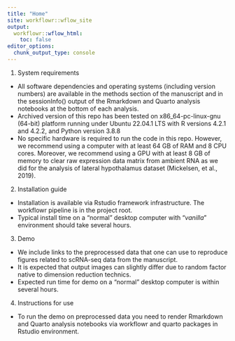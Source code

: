 ```yaml
---
title: "Home"
site: workflowr::wflow_site
output:
  workflowr::wflow_html:
    toc: false
editor_options:
  chunk_output_type: console
---
```


1. System requirements

- All software dependencies and operating systems (including version numbers) are available in the methods section of the manuscript and in the sessionInfo() output of the Rmarkdown and Quarto analysis notebooks at the bottom of each analysis.
- Archived version of this repo has been tested on x86_64-pc-linux-gnu (64-bit) platform running under Ubuntu 22.04.1 LTS with R versions 4.2.1 and 4.2.2, and Python version 3.8.8
- No specific hardware is required to run the code in this repo. However, we recommend using a computer with at least 64 GB of RAM and 8 CPU cores. Moreover, we recommend using a GPU with at least 8 GB of memory to clear raw expression data matrix from ambient RNA as we did for the analysis of lateral hypothalamus dataset (Mickelsen, et al., 2019).

2. Installation guide

- Installation is available via Rstudio framework infrastructure. The workflowr pipeline is in the project root.
- Typical install time on a "normal" desktop computer with "_vanilla_" environment should take several hours.

3. Demo

- We include links to the preprocessed data that one can use to reproduce figures related to scRNA-seq data from the manuscript.
- It is expected that output images can slightly differ due to random factor native to dimension reduction technics.
- Expected run time for demo on a "normal" desktop computer is within several hours.

4. Instructions for use

- To run the demo on preprocessed data you need to render Rmarkdown and Quarto analysis notebooks via workflowr and quarto packages in Rstudio environment.
